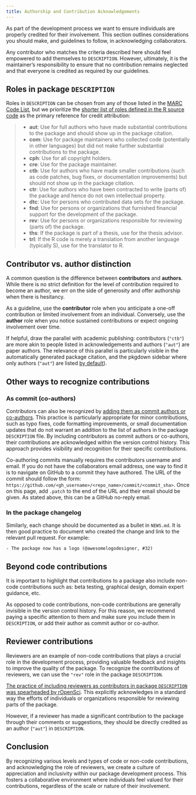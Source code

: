 ```yaml
---
title: Authorship and Contribution Acknowledgements
---
```


As part of the development process we want to ensure individuals are properly credited for their involvement. This section outlines considerations you should make, and guidelines to follow, in acknowledging collaborators.

Any contributor who matches the criteria described here should feel empowered to add themselves to `DESCRIPTION`.
However, ultimately, it is the maintainer's responsibility to ensure that no contribution remains neglected and that everyone is credited as required by our guidelines.

## Roles in package `DESCRIPTION`

Roles in `DESCRIPTION` can be chosen from any of those listed in the [MARC Code List](https://www.loc.gov/marc/relators/relacode.html), but we prioritize the [shorter list of roles defined in the R source code](https://github.com/r-devel/r-svn/blob/dc6a7d6cf9582ca401b1fc386c86046974d34901/src/library/utils/R/sysdata.R#L28-L39) as the primary reference for credit attribution:

> - **aut**: Use for full authors who have made substantial contributions to the package and should show up in the package citation.
> - **com**: Use for package maintainers who collected code (potentially in other languages) but did not make further substantial contributions to the package.
> - **cph**: Use for all copyright holders.
> - **cre**: Use for the package maintainer.
> - **ctb**: Use for authors who have made smaller contributions (such as code patches, bug fixes, or documentation improvements) but should not show up in the package citation.
> - **ctr**: Use for authors who have been contracted to write (parts of) the package and hence do not own intellectual property.
> - **dtc**: Use for persons who contributed data sets for the package.
> - **fnd**: Use for persons or organizations that furnished financial support for the development of the package.
> - **rev**: Use for persons or organizations responsible for reviewing (parts of) the package.
> - **ths**: If the package is part of a thesis, use for the thesis advisor.
> - **trl**: If the R code is merely a translation from another language (typically S), use for the translator to R.

## Contributor vs. author distinction

A common question is the difference between **contributors** and **authors**. While there is no strict definition for the level of contribution required to become an author, we err on the side of generosity and offer authorship when there is hesitancy.

As a guideline, use the **contributor** role when you anticipate a one-off contribution or limited involvement from an individual. Conversely, use the **author** role when you notice sustained contributions or expect ongoing involvement over time.

If helpful, draw the parallel with academic publishing: contributors (`"ctb"`) are more akin to people listed in acknowledgements and authors (`"aut"`) are paper authors. The relevance of this parallel is particularly visible in the automatically generated package citation, and the pkgdown sidebar where only authors (`"aut"`) are listed [by default](https://pkgdown.r-lib.org/reference/build_home.html#additional-control-via-yaml)).

## Other ways to recognize contributions

### As commit (co-authors)

Contributors can also be recognized by [adding them as commit authors or co-authors](https://github.blog/2018-01-29-commit-together-with-co-authors/). This practice is particularly appropriate for minor contributions, such as typo fixes, code formatting improvements, or small documentation updates that do not warrant an addition to the list of authors in the package `DESCRIPTION` file. By including contributors as commit authors or co-authors, their contributions are acknowledged within the version control history. This approach provides visibility and recognition for their specific contributions.

Co-authoring commits manually requires the contributors username and email. If you do not have the collaborators email address, one way to find it is to navigate on GitHub to a commit they have authored. The URL of the commit should follow the form: `https://github.com/<gh_username>/<repo_name>/commit/<commit_sha>`. Once on this page, add `.patch` to the end of the URL and their email should be given. As stated above, this can be a GitHub no-reply email.

### In the package changelog

Similarly, each change should be documented as a bullet in `NEWS.md`. It is then good practice to document who created the change and link to the relevant pull request. For example:

```{filename="NEWS.md"}
- The package now has a logo (@awesomelogodesigner, #32)
```

## Beyond code contributions

It is important to highlight that contributions to a package also include non-code contributions such as: beta testing, graphical design, domain expert guidance, etc.

As opposed to code contributions, non-code contributions are generally invisible in the version control history. For this reason, we recommend paying a specific attention to them and make sure you include them in `DESCRIPTION`, or add their author as commit author or co-author.

## Reviewer contributions

Reviewers are an example of non-code contributions that plays a crucial role in the development process, providing valuable feedback and insights to improve the quality of the package. To recognize the contributions of reviewers, we can use the `"rev"` role in the package `DESCRIPTION`.

[The practice of including reviewers as contributors in package `DESCRIPTION` was spearheaded by rOpenSci](https://ropensci.org/blog/2018/03/16/thanking-reviewers-in-metadata/). This explicitly acknowledges in a standard way the efforts of individuals or organizations responsible for reviewing parts of the package.

However, if a reviewer has made a significant contribution to the package through their comments or suggestions, they should be directly credited as an author (`"aut"`) in `DESCRIPTION`.

## Conclusion

By recognizing various levels and types of code or non-code contributions, and acknowledging the role of reviewers, we create a culture of appreciation and inclusivity within our package development process. This fosters a collaborative environment where individuals feel valued for their contributions, regardless of the scale or nature of their involvement.
